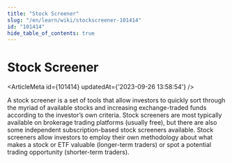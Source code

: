```yaml
---
title: "Stock Screener"
slug: "/en/learn/wiki/stockscreener-101414"
id: "101414"
hide_table_of_contents: true
---
```



# Stock Screener

<ArticleMeta id={101414} updatedAt={'2023-09-26 13:58:54'} />
<div className='border-solid border-b border-t-0 my-4 border-[var(--ifm-color-gray-300)]' />

A stock screener is a set of tools that allow investors to quickly sort through the myriad of available stocks and increasing exchange-traded funds according to the investor’s own criteria. Stock screeners are most typically available on brokerage trading platforms (usually free), but there are also some independent subscription-based stock screeners available. Stock screeners allow investors to employ their own methodology about what makes a stock or ETF valuable (longer-term traders) or spot a potential trading opportunity (shorter-term traders).
